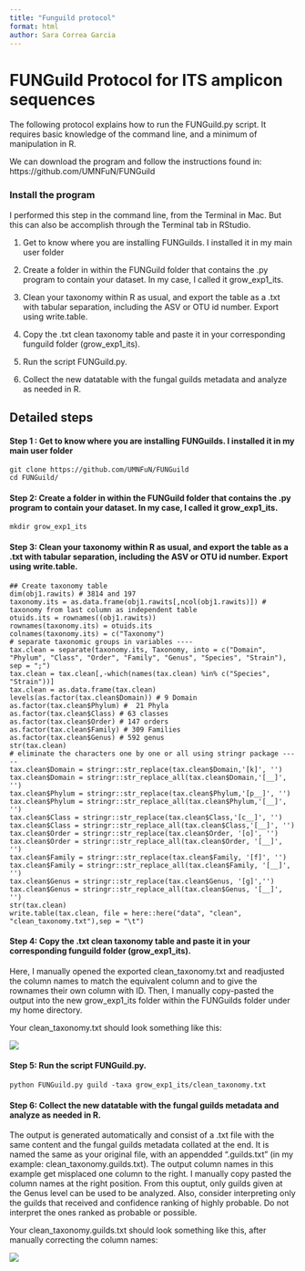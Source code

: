 ```yaml
---
title: "Funguild protocol"
format: html
author: Sara Correa Garcia
---
```


# FUNGuild Protocol for ITS amplicon sequences

The following protocol explains how to run the FUNGuild.py script. It requires basic knowledge of the command line, and a minimum of manipulation in R.

We can download the program and follow the instructions found in: https://github.com/UMNFuN/FUNGuild

### Install the program

I performed this step in the command line, from the Terminal in Mac. But this can also be accomplish through the Terminal tab in RStudio.

1.  Get to know where you are installing FUNGuilds. I installed it in my main user folder

2.  Create a folder in within the FUNGuild folder that contains the .py program to contain your dataset. In my case, I called it grow_exp1_its.

3.  Clean your taxonomy within R as usual, and export the table as a .txt with tabular separation, including the ASV or OTU id number. Export using write.table.

4.  Copy the .txt clean taxonomy table and paste it in your corresponding funguild folder (grow_exp1_its).

5.  Run the script FUNGuild.py.

6.  Collect the new datatable with the fungal guilds metadata and analyze as needed in R.

## Detailed steps

#### Step 1 : Get to know where you are installing FUNGuilds. I installed it in my main user folder

```{#bash}
git clone https://github.com/UMNFuN/FUNGuild
cd FUNGuild/
```

#### Step 2: Create a folder in within the FUNGuild folder that contains the .py program to contain your dataset. In my case, I called it grow_exp1_its.

```{#bash}
mkdir grow_exp1_its
```

#### Step 3: Clean your taxonomy within R as usual, and export the table as a .txt with tabular separation, including the ASV or OTU id number. Export using write.table.

```{#r}
## Create taxonomy table
dim(obj1.rawits) # 3814 and 197
taxonomy.its = as.data.frame(obj1.rawits[,ncol(obj1.rawits)]) # taxonomy from last column as independent table
otuids.its = rownames((obj1.rawits))
rownames(taxonomy.its) = otuids.its
colnames(taxonomy.its) = c("Taxonomy")
# separate taxonomic groups in variables ----
tax.clean = separate(taxonomy.its, Taxonomy, into = c("Domain", "Phylum", "Class", "Order", "Family", "Genus", "Species", "Strain"), sep = ";")
tax.clean = tax.clean[,-which(names(tax.clean) %in% c("Species", "Strain"))]
tax.clean = as.data.frame(tax.clean)
levels(as.factor(tax.clean$Domain)) # 9 Domain 
as.factor(tax.clean$Phylum) #  21 Phyla 
as.factor(tax.clean$Class) # 63 classes
as.factor(tax.clean$Order) # 147 orders
as.factor(tax.clean$Family) # 309 Families
as.factor(tax.clean$Genus) # 592 genus
str(tax.clean)
# eliminate the characters one by one or all using stringr package -----
tax.clean$Domain = stringr::str_replace(tax.clean$Domain,'[k]', '')
tax.clean$Domain = stringr::str_replace_all(tax.clean$Domain,'[__]', '')
tax.clean$Phylum = stringr::str_replace(tax.clean$Phylum,'[p__]', '')
tax.clean$Phylum = stringr::str_replace_all(tax.clean$Phylum,'[__]', '')
tax.clean$Class = stringr::str_replace(tax.clean$Class,'[c__]', '')
tax.clean$Class = stringr::str_replace_all(tax.clean$Class,'[__]', '')
tax.clean$Order = stringr::str_replace(tax.clean$Order, '[o]', '')
tax.clean$Order = stringr::str_replace_all(tax.clean$Order, '[__]', '')
tax.clean$Family = stringr::str_replace(tax.clean$Family, '[f]', '')
tax.clean$Family = stringr::str_replace_all(tax.clean$Family, '[__]', '')
tax.clean$Genus = stringr::str_replace(tax.clean$Genus, '[g]','')
tax.clean$Genus = stringr::str_replace_all(tax.clean$Genus, '[__]', '')
str(tax.clean)
write.table(tax.clean, file = here::here("data", "clean", "clean_taxonomy.txt"),sep = "\t")
```

#### Step 4: Copy the .txt clean taxonomy table and paste it in your corresponding funguild folder (grow_exp1_its).

Here, I manually opened the exported clean_taxonomy.txt and readjusted the column names to match the equivalent column and to give the rownames their own column with ID. Then, I manually copy-pasted the output into the new grow_exp1_its folder within the FUNGuilds folder under my home directory.

Your clean_taxonomy.txt should look something like this:

![](images/image-1988736261.png)

#### Step 5: Run the script FUNGuild.py.

```{#bash}
python FUNGuild.py guild -taxa grow_exp1_its/clean_taxonomy.txt
```

#### Step 6: Collect the new datatable with the fungal guilds metadata and analyze as needed in R.

The output is generated automatically and consist of a .txt file with the same content and the fungal guilds metadata collated at the end. It is named the same as your original file, with an appendded ".guilds.txt" (in my example: clean_taxonomy.guilds.txt). The output column names in this example get misplaced one column to the right. I manually copy pasted the column names at the right position. From this ouptut, only guilds given at the Genus level can be used to be analyzed. Also, consider interpreting only the guilds that received and confidence ranking of highly probable. Do not interpret the ones ranked as probable or possible.

Your clean_taxonomy.guilds.txt should look something like this, after manually correcting the column names:

![](images/image-814970259.png)
